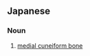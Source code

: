 ==Japanese==
{{ja-kanjitab|ない|そく|けつ|じょう|こつ|yomi=o}}

===Noun===
{{ja-noun|ないそくけつじょうこつ}}

# {{lb|ja|skeleton|sort=ないそくけつじょうこつ}} [[medial cuneiform bone]]